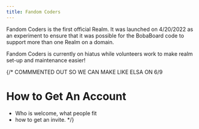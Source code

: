 ```yaml
---
title: Fandom Coders
---
```



Fandom Coders is the first official Realm. It was launched on 4/20/2022 as an
experiment to ensure that it was possible for the BobaBoard code to support more
than one Realm on a domain.

<Aside type="note">

Fandom Coders is currently on hiatus while volunteers work to make realm set-up
and maintenance easier!

</Aside>

{/\* COMMMENTED OUT SO WE CAN MAKE LIKE ELSA ON 6/9

# How to Get An Account

- Who is welcome, what people fit
- how to get an invite. \*/}
